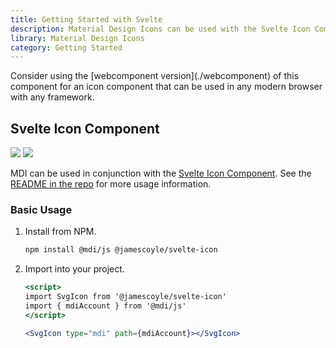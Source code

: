 ```yaml
---
title: Getting Started with Svelte
description: Material Design Icons can be used with the Svelte Icon Component.
library: Material Design Icons
category: Getting Started
---
```


<Note>
  Consider using the [webcomponent version](./webcomponent) of this component for an icon component that can be used in any modern browser with any framework.
</Note>

## Svelte Icon Component

[![](https://chips.james-coyle.now.sh/npm/version/@jamescoyle/svelte-icon)](https://www.npmjs.com/package/@jamescoyle/svelte-icon)
[![](https://chips.james-coyle.now.sh/npm/downloads/@jamescoyle/svelte-icon)](https://www.npmjs.com/package/@jamescoyle/svelte-icon)

MDI can be used in conjunction with the [Svelte Icon Component](https://www.npmjs.com/package/@jamescoyle/svelte-icon). See the [README in the repo](https://www.npmjs.com/package/@jamescoyle/svelte-icon) for more usage information. 

### Basic Usage

1. Install from NPM.

   ```bash
   npm install @mdi/js @jamescoyle/svelte-icon
   ```

2. Import into your project.

   ```jsx
   <script>
   import SvgIcon from '@jamescoyle/svelte-icon'
   import { mdiAccount } from '@mdi/js'
   </script>
   
   <SvgIcon type="mdi" path={mdiAccount}></SvgIcon>
   ```
